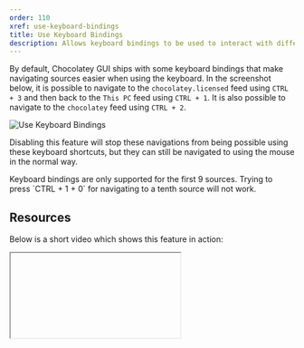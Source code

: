 ```yaml
---
order: 110
xref: use-keyboard-bindings
title: Use Keyboard Bindings
description: Allows keyboard bindings to be used to interact with different areas of the Chocolatey GUI User Interface
---
```


By default, Chocolatey GUI ships with some keyboard bindings that make navigating sources easier when using the
keyboard.  In the screenshot below, it is possible to navigate to the `chocolatey.licensed` feed using `CTRL + 3` and
then back to the `This PC` feed using `CTRL + 1`.  It is also possible to navigate to the `chocolatey` feed using
`CTRL + 2`.

![Use Keyboard Bindings](/images/chocolatey-gui/feature_use_keyboard_bindings.png "Use Keyboard Bindings")

Disabling this feature will stop these navigations from being possible using these keyboard shortcuts, but they can
still be navigated to using the mouse in the normal way.

<Callout type="info">
    Keyboard bindings are only supported for the first 9 sources.  Trying to press `CTRL + 1 + 0` for navigating to a tenth source will not work.
</Callout>

## Resources

Below is a short video which shows this feature in action:

<Iframe ratio="16x9" link="https://www.youtube.com/embed/Zsyr51jr4QY?list=PL84yg23i9GBjAMY0OfHfn-MH4rviaccuc" />

## Example

This feature can be enabled, for the currently logged in user, by running the following command:

```powershell
chocolateyguicli feature enable --name="'UseKeyboardBindings'"
```

This feature can be disabled, for the currently logged in user, by running the following command:

```powershell
chocolateyguicli feature disable --name="'UseKeyboardBindings'"
```

Or, to enable/disable it globally at the machine level, run the following commands:

```powershell
chocolateyguicli feature enable --name="'UseKeyboardBindings'" --global

chocolateyguicli feature disable --name="'UseKeyboardBindings'" --global
```

## Default Value

The default value for this feature is enabled.

## Availability

The ability to control this feature from the Chocolatey GUI Settings screen has existed since Chocolatey GUI v0.17.0.

The ability to control this feature from the command line using `chocolateyguicli` has existed since Chocolatey GUI
v0.17.0.
